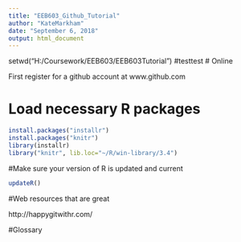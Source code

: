 ```yaml
---
title: "EEB603_Github_Tutorial"
author: "KateMarkham"
date: "September 6, 2018"
output: html_document
---
```

setwd("H:/Coursework/EEB603/EEB603Tutorial")
#testtest
# Online

First register for a github account at www.github.com

# Load necessary R packages
```r
install.packages("installr")
install.packages("knitr")
library(installr)
library("knitr", lib.loc="~/R/win-library/3.4")
```

#Make sure your version of R is updated and current

```r
updateR()
```

#Web resources that are great

http://happygitwithr.com/ 


#Glossary

